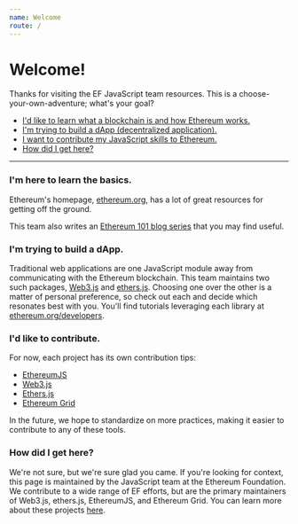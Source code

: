 ```yaml
---
name: Welcome
route: /
---
```


# Welcome!

Thanks for visiting the EF JavaScript team resources. This is a choose-your-own-adventure; what's your goal?

- [I'd like to learn what a blockchain is and how Ethereum works.](#learn)
- [I'm trying to build a dApp (decentralized application).](#build)
- [I want to contribute my JavaScript skills to Ethereum.](#contribute)
- [How did I get here?](#shrug)

---

### <a name="learn" />I'm here to learn the basics.

Ethereum's homepage, [ethereum.org](https://ethereum.org), has a lot of great resources for getting off the ground.

This team also writes an [Ethereum 101 blog series](https://medium.com/ethereum-grid/ethereum-101-whats-a-blockchain-5a1e925963d7) that you may find useful.

### <a name="build" />I'm trying to build a dApp.

Traditional web applications are one JavaScript module away from communicating with the Ethereum blockchain. This team maintains two such packages, [Web3.js](https://github.com/ethereum/web3.js) and [ethers.js](https://github.com/ethers-io/ethers.js). Choosing one over the other is a matter of personal preference, so check out each and decide which resonates best with you. You'll find tutorials leveraging each library at [ethereum.org/developers](https://ethereum.org/developers).

### <a name="contribute" />I'd like to contribute.

For now, each project has its own contribution tips:

- [EthereumJS](https://ethereumjs.readthedocs.io/en/latest/contributing.html)
- [Web3.js](https://github.com/ethereum/web3.js#contributing)
- [Ethers.js](https://github.com/ethers-io/ethers.js#hacking-and-contributing)
- [Ethereum Grid](https://github.com/ethereum/grid/blob/master/CONTRIBUTING.md)

In the future, we hope to standardize on more practices, making it easier to contribute to any of these tools.

### <a name="shrug" />How did I get here?

We're not sure, but we're sure glad you came. If you're looking for context, this page is maintained by the JavaScript team at the Ethereum Foundation. We contribute to a wide range of EF efforts, but are the primary maintainers of Web3.js, ethers.js, EthereumJS, and Ethereum Grid. You can learn more about these projects [here](/projects).
